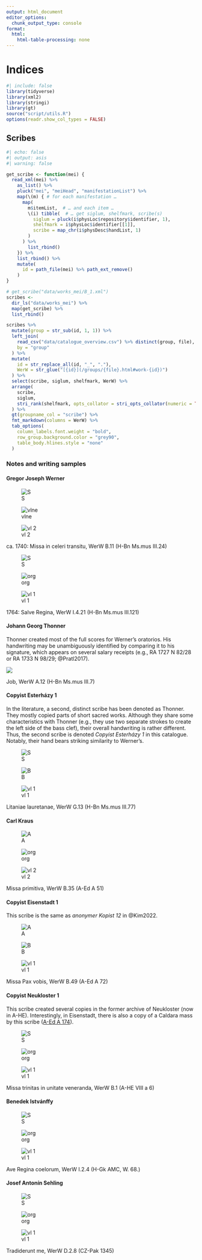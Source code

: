 ```yaml
---
output: html_document
editor_options:
  chunk_output_type: console
format:
  html:
    html-table-processing: none
---
```


# Indices {.unnumbered}

```r
#| include: false
library(tidyverse)
library(xml2)
library(stringi)
library(gt)
source("script/utils.R")
options(readr.show_col_types = FALSE)
```


## Scribes

```r
#| echo: false
#| output: asis
#| warning: false

get_scribe <- function(mei) {
  read_xml(mei) %>% 
    as_list() %>%
    pluck("mei", "meiHead", "manifestationList") %>% 
    map(\(m) { # for each manifestation …
      map(
        m$itemList,  # … and each item …
        \(i) tibble(  # … get siglum, shelfmark, scribe(s)
          siglum = pluck(i$physLoc$repository$identifier, 1),
          shelfmark = i$physLoc$identifier[[1]],
          scribe = map_chr(i$physDesc$handList, 1)
        )
      ) %>% 
        list_rbind()
    }) %>% 
    list_rbind() %>% 
    mutate(
      id = path_file(mei) %>% path_ext_remove()
    )
}

# get_scribe("data/works_mei/B_1.xml")
scribes <-
  dir_ls("data/works_mei") %>% 
  map(get_scribe) %>% 
  list_rbind()

scribes %>% 
  mutate(group = str_sub(id, 1, 1)) %>% 
  left_join(
    read_csv("data/catalogue_overview.csv") %>% distinct(group, file),
    by = "group"
  ) %>% 
  mutate(
    id = str_replace_all(id, "_", "."),
    WerW = str_glue("[{id}](/groups/{file}.html#work-{id})")
  ) %>% 
  select(scribe, siglum, shelfmark, WerW) %>% 
  arrange(
    scribe,
    siglum,
    stri_rank(shelfmark, opts_collator = stri_opts_collator(numeric = TRUE))
  ) %>% 
  gt(groupname_col = "scribe") %>%
  fmt_markdown(columns = WerW) %>%
  tab_options(
    column_labels.font.weight = "bold",
    row_group.background.color = "grey90",
    table_body.hlines.style = "none"
  )
```

### Notes and writing samples

#### Gregor Joseph Werner

:::{#fig-scribes-werner-1740 layout-ncol=3}
![S](images/scribes/werner_1740_S.png)

![vlne](images/scribes/werner_1740_vlne.png)

![vl 2](images/scribes/werner_1740_vl2.png)

ca. 1740: Missa in celeri transitu, WerW B.11 (H-Bn Ms.mus III.24)
:::

:::{#fig-scribes-werner-1764 layout-ncol=3}
![S](images/scribes/werner_1764_S.png)

![org](images/scribes/werner_1764_org.png)

![vl 1](images/scribes/werner_1764_vl1.png)

1764: Salve Regina, WerW I.4.21 (H-Bn Ms.mus III.121)
:::


#### Johann Georg Thonner

Thonner created most of the full scores for Werner's oratorios. His handwriting may be unambiguously identified by comparing it to his signature, which appears on several salary receipts (e.g., RA 1727 N 82/28 or RA 1733 N 98/29; @Pratl2017).

:::{#fig-scribes-thonner}
![](images/scribes/thonner.png)

Job, WerW A.12 (H-Bn Ms.mus III.7)
:::


#### Copyist Esterházy 1

In the literature, a second, distinct scribe has been denoted as Thonner. They mostly copied parts of short sacred works. Although they share some characteristics with Thonner (e.g., they use two separate strokes to create the left side of the bass clef), their overall handwriting is rather different. Thus, the second scribe is denoted *Copyist Esterházy 1* in this catalogue. Notably, their hand bears striking similarity to Werner's.

:::{#fig-scribes-esterhazy1 layout-ncol=3}
![S](images/scribes/esterhazy1_S.png)

![B](images/scribes/esterhazy1_B.png)

![vl 1](images/scribes/esterhazy1_vl1.png)

Litaniae lauretanae, WerW G.13 (H-Bn Ms.mus III.77)
:::


#### Carl Kraus

:::{#fig-scribes-kraus layout-ncol=3}
![A](images/scribes/kraus_A.png)

![org](images/scribes/kraus_org.png)

![vl 2](images/scribes/kraus_vl2.png)

Missa primitiva, WerW B.35 (A-Ed A 51)
:::


#### Copyist Eisenstadt 1

This scribe is the same as *anonymer Kopist 12* in @Kim2022.

:::{#fig-scribes-eisenstadt1 layout-ncol=3}
![A](images/scribes/eisenstadt1_A.png)

![B](images/scribes/eisenstadt1_B.png)

![vl 1](images/scribes/eisenstadt1_vl1.png)

Missa Pax vobis, WerW B.49 (A-Ed A 72)
:::





#### Copyist Neukloster 1

This scribe created several copies in the former archive of Neukloster (now in A-HE). Interestingly, in Eisenstadt, there is also a copy of a Caldara mass by this scribe ([A-Ed A 174](https://dommusikarchiv.martinus.at/site/werkverzeichnis/gallery/631.html)).

:::{#fig-scribes-heiligenkreuz-1 layout-ncol=3}
![S](images/scribes/heiligenkreuz1_S.png)

![org](images/scribes/heiligenkreuz1_org.png)

![vl 1](images/scribes/heiligenkreuz1_vl1.png)

Missa trinitas in unitate veneranda, WerW B.1 (A-HE VIII a 6)
:::


#### Benedek Istvánffy

:::{#fig-scribes-istvanffy layout-ncol=3}
![S](images/scribes/istvanffy_S.png)

![org](images/scribes/istvanffy_org.png)

![vl 1](images/scribes/istvanffy_vl1.png)

Ave Regina coelorum, WerW I.2.4 (H-Gk AMC, W. 68.)
:::


#### Josef Antonín Sehling

:::{#fig-scribes-sehling layout-ncol=3}
![S](images/scribes/sehling_S.png)

![org](images/scribes/sehling_org.png)

![vl 1](images/scribes/sehling_vl1.png)

Tradiderunt me, WerW D.2.8 (CZ-Pak 1345)
:::
